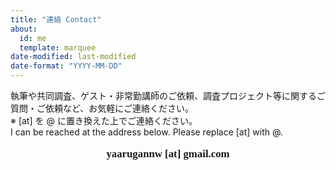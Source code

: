 ```yaml
---
title: "連絡 Contact"
about:
  id: me
  template: marquee
date-modified: last-modified
date-format: "YYYY-MM-DD"
---
```


執筆や共同調査、ゲスト・非常勤講師のご依頼、調査プロジェクト等に関するご質問・ご依頼など、お気軽にご連絡ください。\
※ \[at\] を \@ に置き換えた上でご連絡ください。\
I can be reached at the address below. Please replace \[at\] with \@.

::: {.contact style="text-align: center; font-size: 120%; font-family: \"Meiryo"}
**yaarugannw \[at\] gmail.com**
:::
